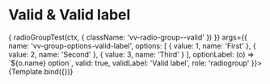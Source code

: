 


<Meta title="Components/RadioGroup/Valid" component={VvRadioGroup} />

# Valid & Valid label

<Canvas>
	<Story
		name="Valid"
		play={async (ctx) => {
			radioGroupTest(ctx, {
				className: 'vv-radio-group--valid'
			})
		}}
		args={{
			name: 'vv-group-options-valid-label',
			options: [
				{ value: 1, name: 'First' },
				{ value: 2, name: 'Second' },
				{ value: 3, name: 'Third' }
			],
			optionLabel: (o) => `${o.name} option`,
			valid: true,
			validLabel: 'Valid label',
			role: 'radiogroup'
		}}>
		{Template.bind({})}
	</Story>
</Canvas>

